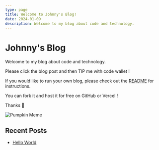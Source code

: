 ```yaml
---
type: page
title: Welcome to Johnny's Blog!
date: 2024-01-09
description: Welcome to my blog about code and technology.
---
```



# Johnny's Blog

Welcome to my blog about code and technology.

Please click the blog post and then TIP me with code wallet !

<CodeWallet />

If you would like to run your own blog, please check out the [README](https://github.com/johnforfar/jf-blog/blob/main/README.md) for instructions.

You can fork it and host it for free on GitHub or Vercel !

Thanks 🫡

<Image 
  src="/pump-kin-meme.jpeg"
  alt="Pumpkin Meme"
  width={800}
  height={400}
  priority
/>

## Recent Posts

- [Hello World](./posts/hello-world)